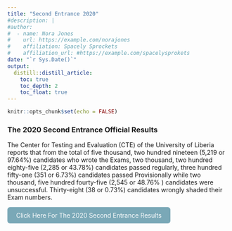 ```yaml
---
title: "Second Entrance 2020"
#description: |
#author:
#  - name: Nora Jones 
#    url: https://example.com/norajones
#    affiliation: Spacely Sprockets
#    affiliation_url: #https://example.com/spacelysprokets
date: "`r Sys.Date()`"
output: 
  distill::distill_article:
    toc: true
    toc_depth: 2
    toc_float: true
---
```


```r
knitr::opts_chunk$set(echo = FALSE)
```

### The 2020 Second Entrance Official Results

The Center for Testing and Evaluation (CTE) of the University of Liberia reports that from the total of five thousand, two hundred nineteen (5,219 or 97.64%) candidates who wrote the Exams, two thousand, two hundred eighty-five (2,285 or 43.78%) candidates passed regularly, three hundred fifty-one (351 or 6.73%) candidates passed Provisionally while two thousand, five hundred fourty-five (2,545 or 48.76% ) candidates were unsuccessful. 
Thirty-eight (38 or 0.73%) candidates wrongly shaded their Exam numbers.





<html>
  <head>
    <title>Title of the document</title>
    <style>
      .button {
        display: inline-block;
        padding: 10px 20px;
        text-align: center;
        text-decoration: none;
        color: #ffffff;
        background-color: #7aa8b7;
        border-radius: 6px;
        outline: none;
        transition: 0.3s;
      }
      .button:hover {
        background-color: #c2c7c7;
      }
    </style>
  </head>
  <body>
    <a class="button" href="https://l.facebook.com/l.php?u=https%3A%2F%2Fdrive.google.com%2Fdrive%2Ffolders%2F1vVf0OF_NgV13tb-ACNKeyp3CsMLJ3gNo%3Fusp%3Dsharing%26fbclid%3DIwAR2OosIZGrGx_URyO_Mrh-0csd49D7c0O4XICmRdmeDuzOgaGfuSgznh4eo&h=AT1mCBoMepb9LXoc9jMNa3_uT6leMnB4l32SdP0MWwruBgVRB4NVi_BfRI0uo0effv9JQch7LU4DdQQ55bprAhUW5bD4UXR3xPLa8d5nIBExIASxAylqaP-vld7ctC-IaSO6OIV7Dw&__tn__=-UK-R&c[0]=AT1grAw2mC0Vwk0GSkz9qroGbTf55JN2NMKAqSPfQw0J8_XShwZ1O0DmpJg8B_LUdm-p8ImtleHiPt9uE6NNkgUTl4zplMx9xrJpuxktWOwupI5aF9h2KwYvHYz85GcXmyHjn_jYR_TtwGD1haStD9zfrkaJ5A">Click Here For The 2020 Second Entrance Results</a>
  </body>
</html>